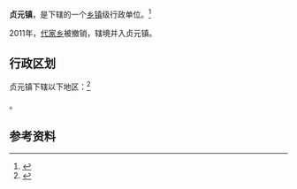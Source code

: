 {{中国乡级行政区|61/04/31/104/000}}

'''贞元镇'''，是{{PRC admin/fullname|61/04/31/104/000|3}}下辖的一个[[乡镇|乡镇]]级行政单位。<ref>{{PRC admin/ref sgc|{{PRC admin/parent|61/04/31/104/000}}}}</ref>

2011年，[[代家乡|代家乡]]被撤销，辖境并入贞元镇。

== 行政区划 ==

贞元镇下辖以下地区：<ref>{{PRC admin/ref sgc|61/04/31/104/000}}</ref>

{{PRC admin/children|61/04/31/104/000}}。

== 参考资料 ==

{{reflist}}

{{行政区划小作品}}
{{PRC admin/navcat|61/04/31/104/000}}